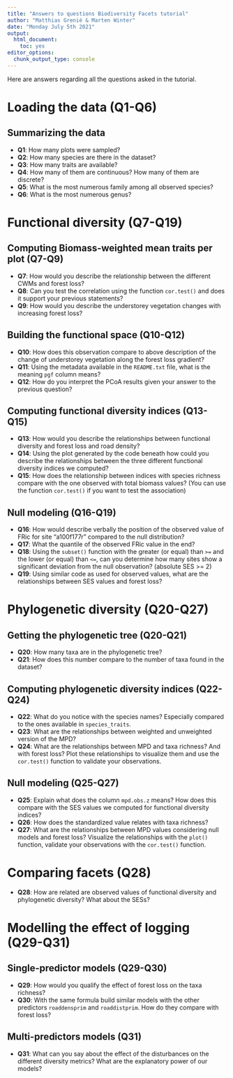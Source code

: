 ```yaml
---
title: "Answers to questions Biodiversity Facets tutorial"
author: "Matthias Grenié & Marten Winter"
date: "Monday July 5th 2021"
output:
  html_document:
    toc: yes
editor_options:
  chunk_output_type: console
---
```


Here are answers regarding all the questions asked in the tutorial.


# Loading the data (**Q1**-**Q6**)

## Summarizing the data

* **Q1**: How many plots were sampled?
* **Q2**: How many species are there in the dataset?
* **Q3**: How many traits are available?
* **Q4**: How many of them are continuous? How many of them are discrete?
* **Q5**: What is the most numerous family among all observed species?
* **Q6**: What is the most numerous genus?


# Functional diversity (**Q7**-**Q19**)

## Computing Biomass-weighted mean traits per plot (**Q7**-**Q9**)

* **Q7**: How would you describe the relationship between the different CWMs and forest loss?
* **Q8**: Can you test the correlation using the function `cor.test()` and does it support your previous statements?
* **Q9**: How would you describe the understorey vegetation changes with increasing forest loss?

## Building the functional space (**Q10**-**Q12**)

* **Q10**: How does this observation compare to above description of the change of understorey vegetation along the forest loss gradient?
* **Q11**: Using the metadata available in the `README.txt` file, what is the meaning `pgf` column means?
* **Q12**: How do you interpret the PCoA results given your answer to the previous question?

## Computing functional diversity indices (**Q13**-**Q15**)

* **Q13**: How would you describe the relationships between functional diversity and forest loss and road density?
* **Q14**: Using the plot generated by the code beneath how could you describe the relationships between the three different functional diversity indices we computed?
* **Q15**: How does the relationship between indices with species richness compare with the one observed with total biomass values? (You can use the function `cor.test()` if you want to test the association)

## Null modeling (**Q16**-**Q19**)

* **Q16**: How would describe verbally the position of the observed value of FRic for site "a100f177r" compared to the null distribution?
* **Q17**: What the quantile of the observed FRic value in the end?
* **Q18**: Using the `subset()` function with the greater (or equal) than `>=` and the lower (or equal) than `<=`, can you determine how many sites show a significant deviation from the null observation? (absolute SES >= 2)
* **Q19**: Using similar code as used for observed values, what are the relationships between SES values and forest loss?

# Phylogenetic diversity (**Q20**-**Q27**)

## Getting the phylogenetic tree (**Q20**-**Q21**)

* **Q20**: How many taxa are in the phylogenetic tree?
* **Q21**: How does this number compare to the number of taxa found in the dataset?

## Computing phylogenetic diversity indices (**Q22**-**Q24**)

* **Q22**: What do you notice with the species names? Especially compared to the ones available in `species_traits`.
* **Q23**: What are the relationships between weighted and unweighted version of the MPD?
* **Q24**: What are the relationships between MPD and taxa richness? And with forest loss? Plot these relationships to visualize them and use the `cor.test()` function to validate your observations.

## Null modeling (**Q25**-**Q27**)

* **Q25**: Explain what does the column `mpd.obs.z` means? How does this compare with the SES values we computed for functional diversity indices?
* **Q26**: How does the standardized value relates with taxa richness?
* **Q27**: What are the relationships between MPD values considering null models and forest loss? Visualize the relationships with the `plot()` function, validate your observations with the `cor.test()` function.

# Comparing facets (**Q28**)

* **Q28**: How are related are observed values of functional diversity and phylogenetic diversity? What about the SESs?

# Modelling the effect of logging (**Q29**-**Q31**)

## Single-predictor models (**Q29**-**Q30**)

* **Q29**: How would you qualify the effect of forest loss on the taxa richness?
* **Q30**: With the same formula build similar models with the other predictors `roaddensprim` and `roaddistprim`. How do they compare with forest loss?

## Multi-predictors models (**Q31**)

* **Q31**: What can you say about the effect of the disturbances on the different diversity metrics? What are the explanatory power of our models?
